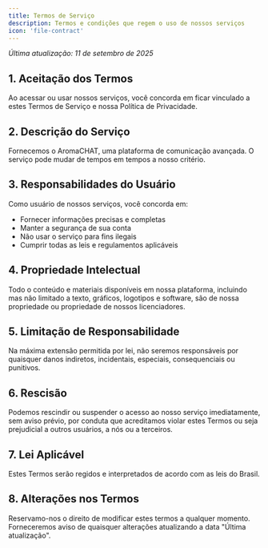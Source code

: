 ```yaml
---
title: Termos de Serviço
description: Termos e condições que regem o uso de nossos serviços
icon: 'file-contract'
---
```


*Última atualização: 11 de setembro de 2025*

## 1. Aceitação dos Termos

Ao acessar ou usar nossos serviços, você concorda em ficar vinculado a estes Termos de Serviço e nossa Política de Privacidade.

## 2. Descrição do Serviço

Fornecemos o AromaCHAT, uma plataforma de comunicação avançada. O serviço pode mudar de tempos em tempos a nosso critério.

## 3. Responsabilidades do Usuário

Como usuário de nossos serviços, você concorda em:
- Fornecer informações precisas e completas
- Manter a segurança de sua conta
- Não usar o serviço para fins ilegais
- Cumprir todas as leis e regulamentos aplicáveis

## 4. Propriedade Intelectual

Todo o conteúdo e materiais disponíveis em nossa plataforma, incluindo mas não limitado a texto, gráficos, logotipos e software, são de nossa propriedade ou propriedade de nossos licenciadores.

## 5. Limitação de Responsabilidade

Na máxima extensão permitida por lei, não seremos responsáveis por quaisquer danos indiretos, incidentais, especiais, consequenciais ou punitivos.

## 6. Rescisão

Podemos rescindir ou suspender o acesso ao nosso serviço imediatamente, sem aviso prévio, por conduta que acreditamos violar estes Termos ou seja prejudicial a outros usuários, a nós ou a terceiros.

## 7. Lei Aplicável

Estes Termos serão regidos e interpretados de acordo com as leis do Brasil.

## 8. Alterações nos Termos

Reservamo-nos o direito de modificar estes termos a qualquer momento. Forneceremos aviso de quaisquer alterações atualizando a data "Última atualização".